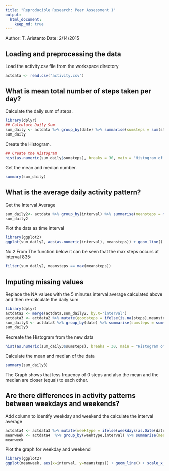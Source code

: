 ```yaml
---
title: "Reproducible Research: Peer Assessment 1"
output: 
  html_document: 
    keep_md: true
---
```

Author: T. Aristanto
Date: 2/14/2015

## Loading and preprocessing the data
Load the activity.csv file from the workspace directory
```r
actdata <- read.csv("activity.csv")
```

## What is mean total number of steps taken per day?
Calculate the daily sum of steps. 
```r
library(dplyr)
## Calculate Daily Sum
sum_daily <- actdata %>% group_by(date) %>% summarise(sumsteps = sum(steps, na.rm=TRUE))
sum_daily
```

Create the Histogram.
```r
## Create the Histogram
hist(as.numeric(sum_daily$sumsteps), breaks = 30, main = "Histogram of Daily Steps taken", xlab = "Steps taken", ylab ="Frequency")
```

Get the mean and median number.
```r
summary(sum_daily)
```

## What is the average daily activity pattern?
Get the Interval Average
```r
sum_daily2<- actdata %>% group_by(interval) %>% summarise(meansteps = mean(steps, na.rm=TRUE))
sum_daily2
```

Plot the data as time interval 
```r
library(ggplot2)
ggplot(sum_daily2, aes(as.numeric(interval), meansteps)) + geom_line() + scale_x_discrete(breaks=seq(0, 2400, by=100)) + ggtitle("Average steps every 5 minutes observations") + xlab("5 Minute Observation Interval (in minutes)") + ylab("Steps taken")
```

No.2 From The function below it can be seen that the max steps occurs at interval 835:
```r
filter(sum_daily2, meansteps == max(meansteps))
```

## Imputing missing values
Replace the NA values with the 5 minutes interval average calculated above and then re-calculate the daily sum
```r
library(dplyr)
actdata2 <- merge(actdata,sum_daily2, by.X="interval")
actdata3 <- actdata2 %>% mutate(goodsteps = ifelse(is.na(steps),meansteps,steps)) %>% select(goodsteps, date, interval) %>% arrange(date,interval) 
sum_daily3 <- actdata3 %>% group_by(date) %>% summarise(sumsteps = sum(goodsteps, na.rm=TRUE))
sum_daily3
```

Recreate the Histogram from the new data
```r
hist(as.numeric(sum_daily3$sumsteps), breaks = 30, main = "Histogram of Daily Steps taken (NA cleaned)", xlab = "Steps taken", ylab ="Frequency")
```

Calculate the mean and median of the data
```r
summary(sum_daily3)
```

The Graph shows that less frquency of 0 steps
and also the mean and the median are closer (equal) to each other. 


## Are there differences in activity patterns between weekdays and weekends?
Add column to identify weekday and weekend the calculate the interval average
```r
actdata4 <- actdata3 %>% mutate(weektype = ifelse(weekdays(as.Date(date)) %in% c("Saturday","Sunday"),"weekend","weekday"))
meanweek <- actdata4  %>% group_by(weektype,interval) %>% summarise(meansteps = mean(goodsteps, na.rm=TRUE))
meanweek
```

Plot the graph for weekday and weekend
```r
library(ggplot2)
ggplot(meanweek, aes(x=interval, y=meansteps)) + geom_line() + scale_x_discrete(breaks=seq(0, 2400, by=100)) + facet_grid(weektype ~ .) + ggtitle("Weekday vs Weekend Activities") + xlab("5 Minute Observation Interval (in minutes)") + ylab("Steps taken")
```